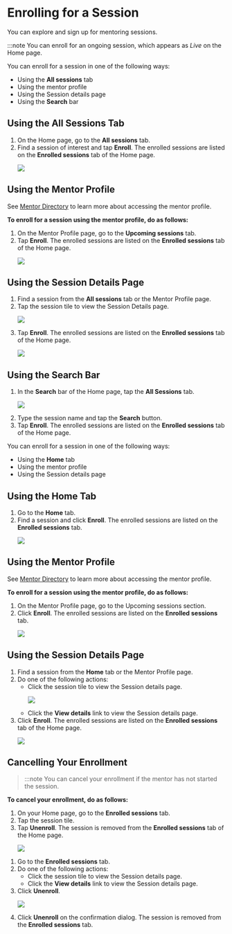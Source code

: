 
# Enrolling for a Session

You can explore and sign up for mentoring sessions.

:::note
You can enroll for an ongoing session, which appears as *Live* on the Home page.

<Tabs>
<TabItem value="mentored mobile application" label="Mobile App" default>
<p>You can enroll for a session in one of the following ways:</p>
<ul>
<li>Using the <b>All sessions</b> tab</li>
<li>Using the mentor profile</li>
<li>Using the Session details page</li>
<li>Using the <b>Search</b> bar</li>
</ul>
<h2>Using the All Sessions Tab</h2>
<ol>
<li>On the Home page, go to the <b>All sessions</b> tab.</li>
<li>Find a session of interest and tap <b>Enroll</b>. The enrolled sessions are listed on the <b>Enrolled sessions</b> tab of the Home page.
<p>
    <img src={EnrollButton} />
</p>
</li>
</ol>
<h2>Using the Mentor Profile</h2>
<Admonition type="note">
<p>See <a href="mentor-directory">Mentor Directory</a> to learn more about accessing the mentor profile.</p>
</Admonition>
<p><b>To enroll for a session using the mentor profile, do as follows:</b></p>
<ol>
<li>On the Mentor Profile page, go to the <b>Upcoming sessions</b> tab.</li>
<li>Tap <b>Enroll</b>. The enrolled sessions are listed on the <b>Enrolled sessions</b> tab of the Home page.
<p>
    <img src={MentorProfileEnroll} />
</p>
</li>
</ol>
<h2>Using the Session Details Page</h2>
<ol>
<li>Find a session from the <b>All sessions</b> tab or the Mentor Profile page.</li>
<li>Tap the session tile to view the Session Details page.
<p>
    <img src={SessionTileEnroll} />
</p>
</li>
<li>Tap <b>Enroll</b>. The enrolled sessions are listed on the <b>Enrolled sessions</b> tab of the Home page.
<p>
    <img src={SessionDetailsEnroll} />
</p>
</li>
</ol>
<h2>Using the Search Bar</h2>
<ol>
<li>In the <b>Search</b> bar of the Home page, tap the <b>All Sessions</b> tab.
<p>
    <img src={SearchSessions} />
</p>
</li>
<li>Type the session name and tap the <b>Search</b> button.</li>
<li>Tap <b>Enroll</b>. The enrolled sessions are listed on the <b>Enrolled sessions</b> tab of the Home page.</li>
</ol>
</TabItem>
<TabItem value="mentored portal" label="Web Portal">
<p>You can enroll for a session in one of the following ways:</p>
<ul>
<li>Using the <b>Home</b> tab</li>
<li>Using the mentor profile</li>
<li>Using the Session details page</li>
</ul>
<h2>Using the Home Tab</h2>
<ol>
<li>Go to the <b>Home</b> tab.</li>
<li>Find a session and click <b>Enroll</b>. The enrolled sessions are listed on the <b>Enrolled sessions</b> tab.
<p>
    <img src={PortalEnrollButton} />
</p>
</li>
</ol>
<h2>Using the Mentor Profile</h2>
<Admonition type="note">
<p>See <a href="mentor-directory">Mentor Directory</a> to learn more about accessing the mentor profile.</p>
</Admonition>
<p><b>To enroll for a session using the mentor profile, do as follows:</b></p>
<ol>
<li>On the Mentor Profile page, go to the Upcoming sessions section.</li>
<li>Click <b>Enroll</b>. The enrolled sessions are listed on the <b>Enrolled sessions</b> tab.
<p>
    <img src={PortalMentorProfileEnroll} />
</p>
</li>
</ol>
<h2>Using the Session Details Page</h2>
<ol>
<li>Find a session from the <b>Home</b> tab or the Mentor Profile page.</li>
<li>Do one of the following actions: 
    <ul>
    <li>Click the session tile to view the Session details page.
    <p>
        <img src={PortalSessionTileEnroll} />
    </p>
    </li>
    <li>Click the <b>View details</b> link to view the Session details page.</li>
    </ul>
</li>
<li>Click <b>Enroll</b>. The enrolled sessions are listed on the <b>Enrolled sessions</b> tab of the Home page.
<p>
    <img src={PortalSessionDetailsEnroll} />
</p>
</li>
</ol>
</TabItem>
</Tabs>

## Cancelling Your Enrollment

> :::note 
> You can cancel your enrollment if the mentor has not started the session.

<p><b>To cancel your enrollment, do as follows:</b></p>

<Tabs>
<TabItem value="mentored mobile application" label="Mobile App" default>
<ol>
<li>On your Home page, go to the <b>Enrolled sessions</b> tab.</li>
<li>Tap the session tile.</li>
<li>Tap <b>Unenroll</b>. The session is removed from the <b>Enrolled sessions</b> tab of the Home page. 
<p>
    <img src={CancelEnrollment} />
</p>
</li>
</ol>
</TabItem>
<TabItem value="mentored portal" label="Web Portal">
<ol>
<li>Go to the <b>Enrolled sessions</b> tab.</li>
<li>Do one of the following actions: 
    <ul>
    <li>Click the session tile to view the Session details page.</li>
    <li>Click the <b>View details</b> link to view the Session details page.</li>
    </ul>
</li>
<li>Click <b>Unenroll</b>.
<p>
    <img src={PortalCancelEnrollment} />
</p>
</li>
<li>Click <b>Unenroll</b> on the confirmation dialog. The session is removed from the <b>Enrolled sessions</b> tab.</li>
</ol>
</TabItem>
</Tabs>


 
